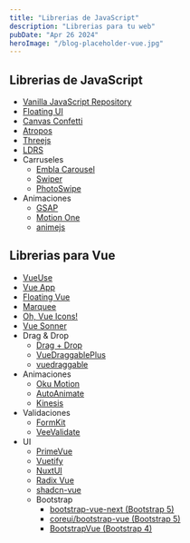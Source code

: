 ```yaml
---
title: "Librerias de JavaScript"
description: "Librerias para tu web"
pubDate: "Apr 26 2024"
heroImage: "/blog-placeholder-vue.jpg"
---
```


## Librerias de JavaScript

-   [Vanilla JavaScript Repository](https://vanillalist.top/)
-   [Floating UI](https://floating-ui.com/)
-   [Canvas Confetti](https://www.kirilv.com/canvas-confetti/)
-   [Atropos](https://atroposjs.com/)
-   [Threejs](https://threejs.org/)
-   [LDRS](https://uiball.com/ldrs/)
-   Carruseles
    -   [Embla Carousel](https://www.embla-carousel.com/)
    -   [Swiper](https://swiperjs.com/element)
    -   [PhotoSwipe](https://photoswipe.com/getting-started)
-   Animaciones
    -   [GSAP](https://gsap.com/)
    -   [Motion One](https://motion.dev/)
    -   [animejs](https://animejs.com/)

## Librerias para Vue

-   [VueUse](https://vueuse.org/)
-   [Vue App](https://leecason.github.io/vue-rough-notation/)
-   [Floating Vue](https://floating-vue.starpad.dev/)
-   [Marquee](https://vue3-marquee-component.vercel.app/)
-   [Oh, Vue Icons!](https://oh-vue-icons.js.org/)
-   [Vue Sonner](https://vue-sonner.vercel.app/)
-   Drag & Drop
    -   [Drag + Drop](https://drag-and-drop.formkit.com/)
    -   [VueDraggablePlus](https://alfred-skyblue.github.io/vue-draggable-plus/en/)
    -   [vuedraggable](https://sortablejs.github.io/vue.draggable.next/#/simple)
-   Animaciones
    -   [Oku Motion](https://motion.oku-ui.com/)
    -   [AutoAnimate](https://auto-animate.formkit.com/#usage-vue)
    -   [Kinesis](https://www.aminerman.com/kinesis/#/)
-   Validaciones
    -   [FormKit](https://formkit.com/)
    -   [VeeValidate](https://vee-validate.logaretm.com/v4/)
-   UI
    -   [PrimeVue](https://primevue.org/)
    -   [Vuetify](https://vuetifyjs.com/en/)
    -   [NuxtUI](https://ui.nuxt.com/)
    -   [Radix Vue](https://www.radix-vue.com/)
    -   [shadcn-vue](https://www.shadcn-vue.com/)
    -   Bootstrap
        -   [bootstrap-vue-next (Bootstrap 5)](https://bootstrap-vue-next.github.io/bootstrap-vue-next/)
        -   [coreui/bootstrap-vue (Bootstrap 5)](https://coreui.io/bootstrap-vue/getting-started/introduction.html)
        -   [BootstrapVue (Bootstrap 4)](https://bootstrap-vue.org/)
